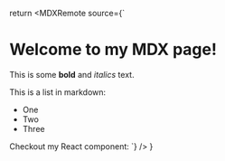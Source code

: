 





 



  return <MDXRemote source={`
  # Welcome to my MDX page!
 
  This is some **bold** and _italics_ text.
  
  This is a list in markdown:
  
  - One
  - Two
  - Three
  
  Checkout my React component:
  `} />
}
